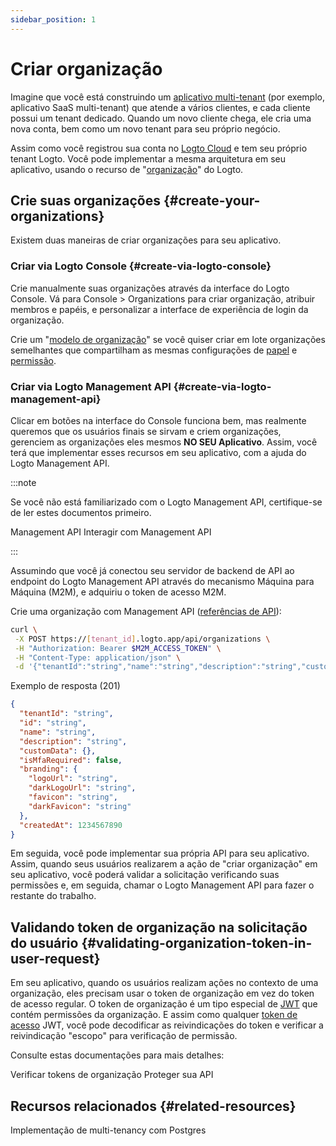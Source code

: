 ```yaml
---
sidebar_position: 1
---
```


# Criar organização

Imagine que você está construindo um [aplicativo multi-tenant](https://auth.wiki/multi-tenancy) (por exemplo, aplicativo SaaS multi-tenant) que atende a vários clientes, e cada cliente possui um tenant dedicado. Quando um novo cliente chega, ele cria uma nova conta, bem como um novo tenant para seu próprio negócio.

Assim como você registrou sua conta no [Logto Cloud](https://cloud.logto.io/) e tem seu próprio tenant Logto. Você pode implementar a mesma arquitetura em seu aplicativo, usando o recurso de "[organização](/organizations)" do Logto.

## Crie suas organizações \{#create-your-organizations}

Existem duas maneiras de criar organizações para seu aplicativo.

### Criar via Logto Console \{#create-via-logto-console}

Crie manualmente suas organizações através da interface do Logto Console. Vá para <CloudLink to="/organizations">Console > Organizations</CloudLink> para criar organização, atribuir membros e papéis, e personalizar a interface de experiência de login da organização.

Crie um "[modelo de organização](/authorization/organization-template)" se você quiser criar em lote organizações semelhantes que compartilham as mesmas configurações de [papel](/authorization/organization-template/configure-organization-template#create-organization-role) e [permissão](/authorization/organization-template/configure-organization-template#create-organization-permission).

### Criar via Logto Management API \{#create-via-logto-management-api}

Clicar em botões na interface do Console funciona bem, mas realmente queremos que os usuários finais se sirvam e criem organizações, gerenciem as organizações eles mesmos **NO SEU Aplicativo**. Assim, você terá que implementar esses recursos em seu aplicativo, com a ajuda do Logto Management API.

:::note

Se você não está familiarizado com o Logto Management API, certifique-se de ler estes documentos primeiro.

<Url href="/concepts/core-service/#management-api">Management API</Url>
<Url href="/integrate-logto/interact-with-management-api">Interagir com Management API</Url>

:::

Assumindo que você já conectou seu servidor de backend de API ao endpoint do Logto Management API através do mecanismo Máquina para Máquina (M2M), e adquiriu o token de acesso M2M.

Crie uma organização com Management API ([referências de API](https://openapi.logto.io/operation/operation-createorganization)):

```bash
curl \
 -X POST https://[tenant_id].logto.app/api/organizations \
 -H "Authorization: Bearer $M2M_ACCESS_TOKEN" \
 -H "Content-Type: application/json" \
 -d '{"tenantId":"string","name":"string","description":"string","customData":{},"isMfaRequired":false,"branding":{"logoUrl":"string","darkLogoUrl":"string","favicon":"string","darkFavicon":"string"},"createdAt":1234567890}'
```

Exemplo de resposta (201)

```json
{
  "tenantId": "string",
  "id": "string",
  "name": "string",
  "description": "string",
  "customData": {},
  "isMfaRequired": false,
  "branding": {
    "logoUrl": "string",
    "darkLogoUrl": "string",
    "favicon": "string",
    "darkFavicon": "string"
  },
  "createdAt": 1234567890
}
```

Em seguida, você pode implementar sua própria API para seu aplicativo. Assim, quando seus usuários realizarem a ação de "criar organização" em seu aplicativo, você poderá validar a solicitação verificando suas permissões e, em seguida, chamar o Logto Management API para fazer o restante do trabalho.

## Validando token de organização na solicitação do usuário \{#validating-organization-token-in-user-request}

Em seu aplicativo, quando os usuários realizam ações no contexto de uma organização, eles precisam usar o token de organização em vez do token de acesso regular. O token de organização é um tipo especial de [JWT](https://auth.wiki/jwt) que contém permissões da organização. E assim como qualquer [token de acesso](https://auth.wiki/access-token) JWT, você pode decodificar as reivindicações do token e verificar a reivindicação "escopo" para verificação de permissão.

Consulte estas documentações para mais detalhes:

<Url href="/authorization/organization-template/protect-organization-resources">
  Verificar tokens de organização
</Url>
<Url href="/authorization/api-resources/protect-your-api">Proteger sua API</Url>

## Recursos relacionados \{#related-resources}

<Url href="https://blog.logto.io/implement-multi-tenancy">
  Implementação de multi-tenancy com Postgres
</Url>
